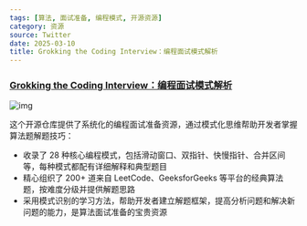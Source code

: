 ```yaml
---
tags: [算法, 面试准备, 编程模式, 开源资源]
category: 资源
source: Twitter
date: 2025-03-10
title: Grokking the Coding Interview：编程面试模式解析
---
```


### [Grokking the Coding Interview：编程面试模式解析](https://github.com/dipjul/Grokking-the-Coding-Interview-Patterns-for-Coding-Questions)

![img](https://img.mengpeng.tech/i/2025/03/14/67d3c0a806d47.webp)

这个开源仓库提供了系统化的编程面试准备资源，通过模式化思维帮助开发者掌握算法题解题技巧：

- 收录了 28 种核心编程模式，包括滑动窗口、双指针、快慢指针、合并区间等，每种模式都配有详细解释和典型题目
- 精心组织了 200+ 道来自 LeetCode、GeeksforGeeks 等平台的经典算法题，按难度分级并提供解题思路
- 采用模式识别的学习方法，帮助开发者建立解题框架，提高分析问题和解决新问题的能力，是算法面试准备的宝贵资源 